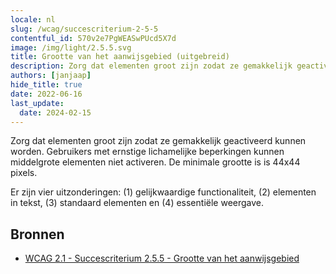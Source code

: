 ```yaml
---
locale: nl
slug: /wcag/succescriterium-2-5-5
contentful_id: 570v2e7PgWEASwPUcd5X7d
image: /img/light/2.5.5.svg
title: Grootte van het aanwijsgebied (uitgebreid)
description: Zorg dat elementen groot zijn zodat ze gemakkelijk geactiveerd kunnen worden. Gebruikers met ernstige lichamelijke beperkingen kunnen middelgrote elementen niet activeren. De minimale grootte is is 44x44 pixels.
authors: [janjaap]
hide_title: true
date: 2022-06-16
last_update:
  date: 2024-02-15
---
```


<Hero
  title="Grootte van het aanwijsgebied (uitgebreid)"
  imageSrc="/img/light/2.5.5.svg"
  alt="WCAG 2.5.5 icon"
  prefix="Succescriterium 2.5.5"
  suffix="Niveau AAA"
/>

Zorg dat elementen groot zijn zodat ze gemakkelijk geactiveerd kunnen worden. Gebruikers met ernstige lichamelijke beperkingen kunnen middelgrote elementen niet activeren. De minimale grootte is is 44x44 pixels.

Er zijn vier uitzonderingen: (1) gelijkwaardige functionaliteit, (2) elementen in tekst, (3) standaard elementen en (4) essentiële weergave.

## Bronnen

- [WCAG 2.1 - Succescriterium 2.5.5 - Grootte van het aanwijsgebied](https://www.w3.org/Translations/WCAG21-nl/#grootte-van-het-aanwijsgebied)
